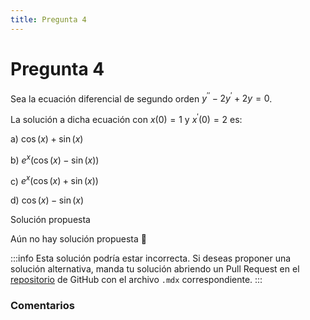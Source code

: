 ```yaml
---
title: Pregunta 4
---
```



# Pregunta 4

Sea la ecuación diferencial de segundo orden $y^{\prime \prime}-2 y^{\prime}+2 y=0$.

La solución a dicha ecuación con $x(0)=1$ y $x^{\prime}(0)=2$ es:

a) $\cos (x)+\sin (x)$

b) $e^x(\cos (x)-\sin (x))$

c) $e^x(\cos (x)+\sin (x))$

d) $\cos (x)-\sin (x)$

<MDXDetails>
<summary>Solución propuesta</summary>

Aún no hay solución propuesta 🥲

:::info
Esta solución podría estar incorrecta. Si deseas proponer una solución alternativa, manda tu solución abriendo
un Pull Request en el [repositorio](https://github.com/crow-rojas/apuntes-fundamentals/pulls) de GitHub con el archivo
`.mdx` correspondiente.
:::

</MDXDetails>

### Comentarios

<Disqus
  url="https://crow-rojas.github.io/apuntes-fundamentals/docs/mathematics/differential-equations/exercises/2016-2/p04"
  identifier="docs/mathematics/differential-equations/exercises/2016-2/p04"
  title="2016-2 Ecuaciones Diferenciales - Pregunta 04"
/>
